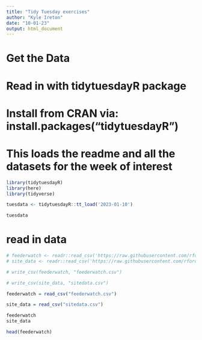 ```yaml
---
title: "Tidy Tuesday exercises"
author: "Kyle Ireton"
date: "10-01-23"
output: html_document
---
```


# Get the Data

# Read in with tidytuesdayR package 
# Install from CRAN via: install.packages("tidytuesdayR")
# This loads the readme and all the datasets for the week of interest

```r

library(tidytuesdayR)
library(here)
library(tidyverse)

```


```r

tuesdata <- tidytuesdayR::tt_load('2023-01-10')

tuesdata

```

# read in data

```r

# feederwatch <- readr::read_csv('https://raw.githubusercontent.com/rfordatascience/tidytuesday/master/data/2023/2023-01-10/PFW_2021_public.csv')
# site_data <- readr::read_csv('https://raw.githubusercontent.com/rfordatascience/tidytuesday/master/data/2023/2023-01-10/PFW_count_site_data_public_2021.csv')

```

```r

# write_csv(feederwatch, "feederwatch.csv")

# write_csv(site_data, "sitedata.csv")

```


```r

feederwatch = read_csv("feederwatch.csv")

site_data = read_csv("sitedata.csv")

```

```r

feederwatch
site_data

```

```r

head(feederwatch)

```











```r



```